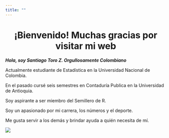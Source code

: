 ```yaml
---
title: ""
---
```

<center>
<h1>¡Bienvenido! Muchas gracias por visitar mi web</h1>
</center>

_**Hola, soy Santiago Toro Z. Orgullosamente Colombiano**_


Actualmente estudiante de Estadística en la Universidad Nacional de Colombia. 

En el pasado cursé seis semestres en Contaduría Publica en la Universidad de Antioquia.

Soy aspirante a ser miembro del Semillero de R.

Soy un apasionado por mi carrera, los números y el deporte.

Me gusta servir a los demás y brindar ayuda a quién necesita de mí. 

![](fotoun.jpg)
